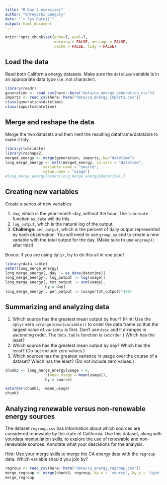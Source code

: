 ```yaml
---
title: "R Day 2 exercises"
author: "Shreyashi Ganguly"
date: "`r Sys.Date()`"
output: html_document
---
```


```r
knitr::opts_chunk$set(echo=T, eval=T,
                      warning = FALSE, message = FALSE,
                      cache = FALSE, tidy = FALSE)
```


## Load the data

Read both California energy datasets. Make sure the `datetime` variable is in an appropriate data type (i.e. not character). 

```r
library(readr)
generation <- read_csv(here::here("data/ca_energy_generation.csv"))
imports <- read_csv(here::here("data/ca_energy_imports.csv"))
class(generation$datetime)
class(imports$datetime)
```


## Merge and reshape the data

Merge the two datasets and then melt the resulting dataframe/datatable to make it tidy.

```r
library(lubridate)
library(reshape2)
merged_energy <- merge(generation, imports, by="datetime")
long_merge_energy <- melt(merged_energy, id.vars = "datetime",
                 variable.name = "source",
                 value.name = "usage")
#long_merge_energy[order(long_merge_energy$datetime),]
```


## Creating new variables

Create a series of new variables: 

1. `day`, which is the year-month-day, without the hour. The `lubridate` function `as_date` will do this.
2. `log_output`, which is the natural log of the output.
3. **Challenge**: `per_output`, which is the percent of daily output represented by each observation. You will need to use `group_by` and to create a new variable with the total output for the day. (Make sure to use `ungroup()` after this!)

Bonus: If you are using `dplyr`, try to do this all in one pipe!

```r
library(data.table)
setDT(long_merge_energy)
long_merge_energy[, day := as_date(datetime)]
long_merge_energy[, log_output := log(usage)]
long_merge_energy[, tot_output := sum(usage),
                  by = day]
long_merge_energy[, per_output := (usage/tot_output)*100]
```


## Summarizing and analyzing data

1. Which source has the greatest mean output by hour? (Hint: Use the `dplyr` verb `arrange(desc(variable))` to order the data frame so that the largest value of `variable` is first. Don't use `desc` and it arranges in ascending order. The `data.table` function is `setorder`.) Which has the least?
2. Which source has the greatest mean output by day? Which has the least? (Do not include zero values.)
3. Which sources has the greatest variance in usage over the course of a dataset? Which has the least? (Do not include zero values.)

```r
chunk3 <- long_merge_energy[usage > 0, 
                  .(mean_usage = mean(usage)),
                  by = source]

setorder(chunk3, -mean_usage)
chunk3
```


## Analyzing renewable versus non-renewable energy sources

The dataset `regroup.csv` has information about which sources are considered renewable by the state of California. Use this dataset, along with yourdata manipulation skills, to explore the use of renewable and non-renewable sources. Annotate what your descisions for the analysis.

Hint: Use your merge skills to merge the CA energy data with the `regroup` data. Which variable should you join by?

```r
regroup <- read_csv(here::here("data/ca_energy_regroup.csv"))
merge_regroup <- merge(chunk3, regroup, by.x = 'source', by.y = 'type')
merge_regroup
```

